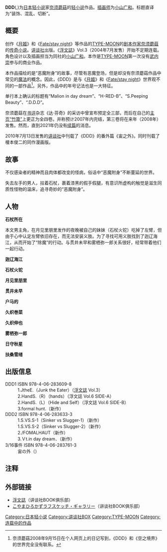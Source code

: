 {{unreferenced|time=2014-07-08T12:52:36+00:00}}
{{Infobox animanga/Headerofja
|title= DDD
|image= DDD.jpg
|size= 200px
|caption= 
|japanese= デコレーション・ディスオーダー・ディスコネクション
|english= Decoration Disorder Disconnection
}}
{{Infobox animanga/Novel
|輕小說= 是
|標題= DDD
|作者= [[奈须蘑菇|奈须蘑菇]]
|插圖= [[小山广和|小山广和]]
|出版社= [[讲谈社|讲谈社]]
|連載雜誌= [[浮文誌|浮文誌]]
|label= [[讲谈社BOX|讲谈社BOX]]
|發售日= Vol.3（2004年7月） -
}}
{{Infobox animanga/Footerofja}}

'''DDD'''({{lang-en|Decoration Disorder Disconnection}},{{lang-ja|デコレーション・ディスオーダー・ディスコネクション、ディーディーディー}})为[[日本|日本]][[轻小说|轻小说]]家[[奈须蘑菇|奈须蘑菇]]的[[轻小说|轻小说]]作品。[[插画师|插画师]]为[[小山广和|小山广和]]。标题直译为“装饰、混乱、切断”。

== 概要 ==

创作《[[月姬|月姬]]》和《[[Fate/stay_night|Fate/stay night]]》等作品的[[TYPE-MOON|TYPE-MOON]]的[[剧本|剧本]][[作家|作家]][[奈须蘑菇|奈须蘑菇]]的[[传奇小说|传奇小说]]。[[讲谈社|讲谈社]]出版。《[[浮文誌|浮文誌]]》Vol.3（2004年7月发售）开始不定期连载。角色设计以及插画担当为同社的[[小山广和|小山广和]]。本作是[[TYPE-MOON|TYPE-MOON]]第一次没有[[武内崇|武内崇]]参与的商业作品。

本作品描绘的是“恶魔附身”的故事，尽管有恶魔登场，但是却没有奈须蘑菇作品中常见的[[魔法|魔法]]的概念。因此，《DDD》是与《[[月姬|月姬]]》和《[[Fate/stay_night|Fate/stay night]]》世界观不同的一部作品<ref group="注释">奈须蘑菇2008年9月15日在个人网页上的日记写到，《DDD》和《空之境界》的世界完全没有联系。</ref>。另外，作品中的年号记法也是一大特征。

单行本上确认的标题有“Malion in day dream”、“H-RED-B”、“S.Peeping Beauty”、“.D.D.D”。

奈须蘑菇在[[书评|书评]]杂志《达·芬奇》的采访中曾宣布预定全三部，而后在自己的[http://www.remus.dti.ne.jp/~takeucto/ 主页“竹箒”]{{Wayback|url=http://www.remus.dti.ne.jp/~takeucto/ |date=20110905185916 }}上更正为全四卷。并称预计2007年内完结，第三卷将在来年（2008年）发售。然而，直到2021年仍没有[[续篇|续篇]]的消息。

2010年7月13日发售的[[讲谈社|讲谈社]]{{link-ja|漫画BOX AMASIA|漫画BOX AMASIA}}中刊载了《DDD》的番外篇《宙之外》。同时刊载了榎本俊二的同作漫画版。

== 故事 ==

不仅感染者的精神而且肉体都改变的怪病，俗话中“恶魔附身”不断蔓延的世界。

失去左手的男人，拄着石杖，裹着漆黑的假手假腿，有意识所虚构的触觉是滋生同质性怪物的温床，追寻奇妙的“恶魔附身”。

== 人物 ==

'''石杖所在'''

本文男主角，在月见里朋里发作的夜晚被自己的妹妹（石杖火铊）吃掉了左臂，但由于心中认定左臂依旧存在，而无法安装义肢。为了寻找可用义肢找到了迦辽海江，从而开始了“除魔”的行动。与贯井未早和雾栖弥一郎关系很好，经常带着他们一起行动。

'''迦辽海江'''

'''石杖火铊'''

'''月见里朋里'''

'''贯井未早'''

'''户马的'''

'''久织巻菜'''

'''久织伸也'''

'''雾栖弥一郎'''

'''日守秋星'''

'''扶桑雪绪'''

== 出版信息 ==

; DDD1 ISBN 978-4-06-283609-8
: 1.JtheE.（Junk the Eater）（[[浮文誌|浮文誌]] Vol.3）
: 2.HandS.（R）（hands）（浮文誌 Vol.6 SIDE-A）
: 2.HandS.（L）（Hide and Self）（浮文誌 Vol.6 SIDE-B）
: 3.formal hunt.（新作）
; DDD2 ISBN 978-4-06-283633-3
: 1.S.VS.S-1（Sinker vs Slugger-1）（新作）
: 1.S.VS.S-2（Sinker vs Slugger-2）（新作）
: 2./FOMALHAUT（新作）
: 3.Ｖt.in day dream．（新作）
; 3/16事件 ISBN 978-4-06-283761-3
: 宙の外（{{link-ja|漫画BOX AMASIA|漫画BOX AMASIA}}）

== 注释 ==
<references group="注释" />

== 外部链接 ==
* [https://web.archive.org/web/20070403052432/http://shop.kodansha.jp/bc/magazines/faust/index.html 浮文誌]（讲谈社BOOK俱乐部）
* [https://web.archive.org/web/20070321100954/http://shop.kodansha.jp/bc/kodansha-box/gallery.html こやまひろかずラフスケッチ・ギャラリー]（讲谈社BOOK俱乐部）
{{DEFAULTSORT:DDD}}

{{TYPE-MOON}}
[[Category:日本轻小说|Category:日本轻小说]]
[[Category:讲谈社BOX|Category:讲谈社BOX]]
[[Category:TYPE-MOON|Category:TYPE-MOON]]
[[Category:连载中的作品|Category:连载中的作品]]